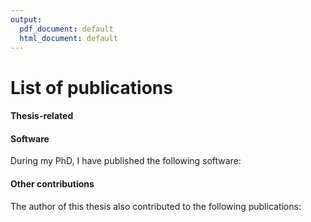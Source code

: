 ```yaml
---
output:
  pdf_document: default
  html_document: default
---
```

# List of publications {-}

#### Thesis-related {-}

\begin{itemize}
    \item Bruch, Peter Martin\ast,  \textbf{\underline{Holly A. R. Giles}}\ast, Carolin Kolb, Sophie Herbst, Tina Becirovic, Tobias Roider, Junyan Lu, Sebastian Scheinost, Lena Wagner, Jennifer Huellein, Ivan Berest, Mark Kriegsmann, Katharina Kriegsmann, Christiane Zgorzelski, Peter Dreger, Judith Zaugg, Carsten Müller-Tidow, Thorsten Zenz, Wolfgang Huber\ast and Sascha Dietrich\ast. 2021. "Combinatorial drug-microenvironment interaction mapping reveals cell-extrinsic drug resistance mechanisms and clinically relevant patient subgroups in CLL." \textit{bioRxiv}.\href{https://doi.org/10.1101/2021.07.23.453514}{DOI: 10.1101/2021.07.23.453514} 
    
\end{itemize}


#### Software

During my PhD, I have published the following software: 
\begin{itemize}
  \item \textbf{\underline{Giles, Holly A. R.}} and Peter Martin Bruch. 2021. "CLLCytokineScreen2021: Complete data and executable scripts to reproduce the figures and analysis presented in Bruch and Giles et al. 2021." GitHub. Updated December 6, 2021. \href{https://github.com/Huber-group-EMBL/CLLCytokineScreen2021}{https://github.com/Huber-group-EMBL/CLLCytokineScreen2021}
  
   \item \textbf{\underline{Giles, Holly A. R.}} and Peter Martin Bruch. 2021. "CLLCytokineScreen2021Shiny: Shiny app to explore the dataset presented in Bruch and Giles et al. 2021." Uni-Heidelberg. Updated November 25. \href{https://www.imbi.uni-heidelberg.de/dietrichlab/CLL_Microenvironment/}{https://www.imbi.uni-heidelberg.de/dietrichlab/CLL_Microenvironment/} 
\end{itemize}

#### Other contributions {-}

The author of this thesis also contributed to the following publications: 

\begin{itemize}
    \item Berest, Ivan\ast, Christian Arnold\ast, Armando Reyes-Palomares, Giovanni Palla, Kasper Dindler Rasmussen, \textbf{\underline{Holly A. R. Giles}}, Peter-Martin Bruch, Wolfgang Huber, Sascha Dietrich, Kristian Helin and Judith B. Zaugg. 2019. "Quantification Of Differential Transcription Factor Activity And Multiomics-Based Classification Into Activators And Repressors: DiffTF". \textit{Cell Reports} 29 (10): 3147–3159.e12. \href{https://doi.org/10.1016/j.celrep.2019.10.106}{DOI: 10.1016/j.celrep.2019.10.106}
    
  \item Lu, Junyan\ast, Ester Cannizzaro\ast, Fabienne Meier-Abt, Sebastian Scheinost, Peter-Martin Bruch, \textbf{\underline{Holly A. R. Giles}}, Almut Lütge, Jennifer Hüllein, Lena Wagner, Brian Giacopelli, Ferran Nadeu, Julio Delgado, Elias Campo, Maurizio Mangolini, Ingo Ringshausen, Martin Böttcher, Dimitrios Mougiakakos, Andrea Jacobs, Bernd Bodenmiller, Sascha Dietrich, Christopher C. Oakes, Thorsten Zenz and Wolfgang Huber.  2021. "Multi-Omics Reveals Clinically Relevant Proliferative Drive Associated With Mtor-MYC-OXPHOS Activity In Chronic Lymphocytic Leukemia". \textit{Nature Cancer} 2 (8): 853–64. \href{https://doi.org/10.1038/s43018-021-00216-6}{DOI: 10.1038/s43018-021-00216-6}
\end{itemize}


